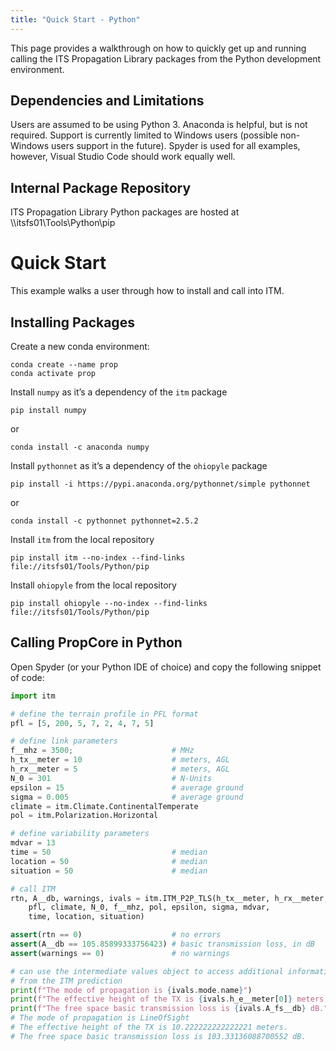 ```yaml
---
title: "Quick Start - Python"
---
```


This page provides a walkthrough on how to quickly get up and running calling the ITS Propagation Library packages from the Python development environment.

## Dependencies and Limitations

Users are assumed to be using Python 3.  Anaconda is helpful, but is not required.  Support is currently limited to Windows users (possible non-Windows users support in the future).  Spyder is used for all examples, however, Visual Studio Code should work equally well.

## Internal Package Repository

ITS Propagation Library Python packages are hosted at \\\\itsfs01\\Tools\\Python\\pip

# Quick Start

This example walks a user through how to install and call into ITM.

## Installing Packages

Create a new conda environment:

```
conda create --name prop
conda activate prop
```

Install `numpy` as it's a dependency of the `itm` package

```
pip install numpy
```
or
```
conda install -c anaconda numpy
```

Install `pythonnet` as it's a dependency of the `ohiopyle` package
```
pip install -i https://pypi.anaconda.org/pythonnet/simple pythonnet
```
or
```
conda install -c pythonnet pythonnet=2.5.2
```

Install `itm` from the local repository

```
pip install itm --no-index --find-links file://itsfs01/Tools/Python/pip
```

Install `ohiopyle` from the local repository
```
pip install ohiopyle --no-index --find-links file://itsfs01/Tools/Python/pip
```

## Calling PropCore in Python

Open Spyder (or your Python IDE of choice) and copy the following snippet of code:

```python
import itm

# define the terrain profile in PFL format
pfl = [5, 200, 5, 7, 2, 4, 7, 5]

# define link parameters
f__mhz = 3500;                      # MHz
h_tx__meter = 10                    # meters, AGL
h_rx__meter = 5                     # meters, AGL
N_0 = 301                           # N-Units
epsilon = 15                        # average ground
sigma = 0.005                       # average ground
climate = itm.Climate.ContinentalTemperate
pol = itm.Polarization.Horizontal

# define variability parameters
mdvar = 13
time = 50                           # median
location = 50                       # median
situation = 50                      # median

# call ITM
rtn, A__db, warnings, ivals = itm.ITM_P2P_TLS(h_tx__meter, h_rx__meter, 
    pfl, climate, N_0, f__mhz, pol, epsilon, sigma, mdvar, 
    time, location, situation)

assert(rtn == 0)                    # no errors
assert(A__db == 105.85899333756423) # basic transmission loss, in dB
assert(warnings == 0)               # no warnings

# can use the intermediate values object to access additional information
# from the ITM prediction
print(f"The mode of propagation is {ivals.mode.name}")
print(f"The effective height of the TX is {ivals.h_e__meter[0]} meters.")
print(f"The free space basic transmission loss is {ivals.A_fs__db} dB.")
# The mode of propagation is LineOfSight
# The effective height of the TX is 10.222222222222221 meters.
# The free space basic transmission loss is 103.33136088700552 dB.
```